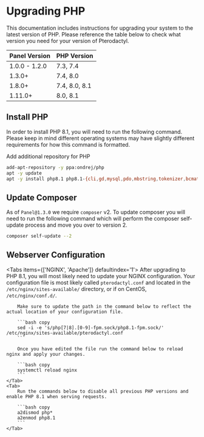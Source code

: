 
# Upgrading PHP

This documentation includes instructions for upgrading your system to the latest version of PHP. Please reference the
table below to check what version you need for your version of Pterodactyl.

| Panel Version | PHP Version   |
|---------------|---------------|
| 1.0.0 - 1.2.0 | 7.3, 7.4      |
| 1.3.0+        | 7.4, 8.0      |
| 1.8.0+        | 7.4, 8.0, 8.1 |
| 1.11.0+       | 8.0, 8.1      |

## Install PHP

In order to install PHP 8.1, you will need to run the following command. Please keep in mind different operating systems
may have slightly different requirements for how this command is formatted.

Add additional repository for PHP
```bash copy
add-apt-repository -y ppa:ondrej/php
apt -y update
apt -y install php8.1 php8.1-{cli,gd,mysql,pdo,mbstring,tokenizer,bcmath,xml,fpm,curl,zip}
```

## Update Composer

As of `Panel@1.3.0` we require `composer` v2. To update composer you will need to run the following command which will
perform the composer self-update process and move you over to version 2.

```bash copy
composer self-update --2
```

## Webserver Configuration

<Tabs items={['NGINX', 'Apache']} defaultindex='1'>
    <Tab>
        After upgrading to PHP 8.1, you will most likely need to update your NGINX configuration. Your configuration file
        is most likely called `pterodactyl.conf` and located in the `/etc/nginx/sites-available/` directory, or if on CentOS,
        `/etc/nginx/conf.d/`.

        Make sure to update the path in the command below to reflect the actual location of your configuration file.

        ```bash copy
        sed -i -e 's/php[7|8].[0-9]-fpm.sock/php8.1-fpm.sock/' /etc/nginx/sites-available/pterodactyl.conf
        ```

        Once you have edited the file run the command below to reload nginx and apply your changes.

        ```bash copy
        systemctl reload nginx
        ```
    </Tab>
    <Tab>
        Run the commands below to disable all previous PHP versions and enable PHP 8.1 when serving requests.

        ```bash copy
        a2dismod php*
        a2enmod php8.1
        ```
    </Tab>
</Tabs>
